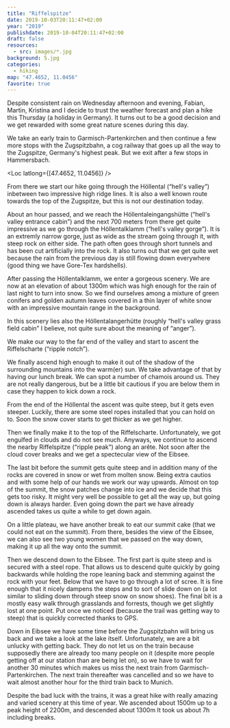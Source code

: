 ```yaml
---
title: "Riffelspitze"
date: 2019-10-03T20:11:47+02:00
year: "2019"
publishdate: 2019-10-04T20:11:47+02:00
draft: false
resources:
  - src: images/*.jpg
background: 5.jpg
categories:
  - hiking
map: "47.4652, 11.0456"
favorite: true
---
```


Despite consistent rain on Wednesday afternoon and evening, Fabian, Martin,
Kristina and I decide to trust the weather forecast and plan a hike this
Thursday (a holiday in Germany). It turns out to be a good decision and we get
rewarded with some great nature scenes during this day.

We take an early train to Garmisch-Partenkirchen and then continue a few more
stops with the Zugspitzbahn, a cog railway that goes up all the way to the
Zugspitze, Germany's highest peak. But we exit after a few stops in Hammersbach.

<Loc latlong={[47.4652, 11.0456]} />

From there we start our hike going through the Höllental (“hell's valley”)
inbetween two impressive high ridge lines. It is also a well known route towards
the top of the Zugspitze, but this is not our destination today.

<Rimg src="1.jpg" caption="The Höllental" />

About an hour passed, and we reach the Höllentaleingangshütte (“hell's valley
entrance cabin”) and the next 700 meters from there get quite impressive as we
go through the Höllentalklamm (“hell's valley gorge”). It is an extremly narrow
gorge, just as wide as the stream going through it, with steep rock on either
side. The path often goes through short tunnels and has been cut artificially
into the rock. It also turns out that we get quite wet because the rain from the
previous day is still flowing down everywhere (good thing we have Gore-Tex
hardshells).

<Gallery>
  <Rimg src="2.jpg" caption="Entering the Höllentalklamm" />
  <Rimg src="3.jpg" caption="It is really narrow" />
</Gallery>

After passing the Höllentalklamm, we enter a gorgeous scenery. We are now at an
elevation of about 1300m which was high enough for the rain of last night to
turn into snow. So we find ourselves among a mixture of green conifers and golden
autumn leaves covered in a thin layer of white snow with an impressive mountain
range in the background.

<Rimg src="5.jpg" caption="This scenery, so worth it!" />

In this scenery lies also the Höllentalangerhütte (roughly “hell's valley grass
field cabin” I believe, not quite sure about the meaning of “anger”).

<Rimg
  src="6.jpg"
  caption="Some signage at the Höllentalangerhütte. These signs usually denote hiking trails, but on these signs it gives you directions related to the cabin, such as “patio & view” or “drinks & snack”."
/>

We make our way to the far end of the valley and start to ascent the
Riffelscharte (“ripple notch”).

<Rimg
  src="7.jpg"
  caption="The view back on the Höllental. Can you spot the Höllentalangerhütte?"
/>

We finally ascend high enough to make it out of the shadow of the surrounding
mountains into the warm(er) sun. We take advantage of that by having our lunch
break. We can spot a number of chamois around us. They are not really dangerous,
but be a little bit cautious if you are below them in case they happen to kick
down a rock.

<Rimg src="8.jpg" caption="A chamois" />

From the end of the Höllental the ascent was quite steep, but it gets even
steeper. Luckily, there are some steel ropes installed that you can hold on to.
Soon the snow cover starts to get thicker as we get higher.

<Rimg src="9.jpg" alt="Snow cover" />

Then we finally make it to the top of the Riffelscharte. Unfortunately, we got
engulfed in clouds and do not see much. Anyways, we continue to ascend the
nearby Riffelspitze (“ripple peak”) along an arête. Not soon after the cloud
cover breaks and we get a spectecular view of the Eibsee.

<Gallery>
  <Rimg src="10.jpg" caption="The Eibsee" />
  <Rimg src="11.jpg" caption="Going up the ridge line" />
  <Rimg src="12.jpg" caption="Another view of the Eibsee" />
</Gallery>

The last bit before the summit gets quite steep and in addition many of the
rocks are covered in snow or wet from molten snow. Being extra cautios and with
some help of our hands we work our way upwards. Almost on top of the summit, the
snow patches change into ice and we decide that this gets too risky. It might
very well be possible to get all the way up, but going down is always harder.
Even going down the part we have already ascended takes us quite a while to get
down again.

<Gallery>
  <Rimg src="k - 3.jpg" alt="Me" />
  <Rimg src="13.jpg" caption="Attempting to summit" />
  <Rimg src="14.jpg" caption="View back on the ridge line" />
</Gallery>

<Rimg src="15.jpg" caption="We have to descent this again" />

<Gallery>
  <Rimg src="16.jpg" alt="Fabian and Kristina" />
  <Rimg src="17.jpg" caption="The peak of the Riffelspitze" />
</Gallery>

On a little plateau, we have another break to eat our summit cake (that we could
not eat on the summit). From there, besides the view of the Eibsee, we can also
see two young women that we passed on the way down, making it up all the way
onto the summit.

<Rimg src="18.jpg" alt="The Eibsee" />

Then we descend down to the Eibsee. The first part is quite steep and is secured
with a steel rope. That allows us to descend quite quickly by going backwards
while holding the rope leaning back and stemming against the rock with your
feet. Below that we have to go through a lot of scree. It is fine enough that it
nicely dampens the steps and to sort of slide down on (a lot similar to sliding
down through steep snow on snow shoes). The final bit is a mostly easy walk
through grasslands and forrests, though we get slightly lost at one point. Put
once we noticed (because the trail was getting way to steep) that is quickly
corrected thanks to GPS.

<Rimg src="k - 1.jpg" alt="Going down" />

Down in Eibsee we have some time before the Zugspitzbahn will bring us back and
we take a look at the lake itself. Unfortunately, we are a bit unlucky with
getting back. They do not let us on the train because supposedly there are
already too many people on it (despite more people getting off at our station
than are being let on), so we have to wait for another 30 minutes which makes us
miss the next train from Garmisch-Partenkirchen. The next train thereafter was
cancelled and so we have to wait almost another hour for the third train back to
Munich.

<Rimg src="19.jpg" caption="The Eibsee" />

Despite the bad luck with the trains, it was a great hike with
really amazing and varied scenery at this time of year. We ascended about 1500m
up to a peak height of 2200m, and descended about 1300m It took us about 7h
including breaks.
